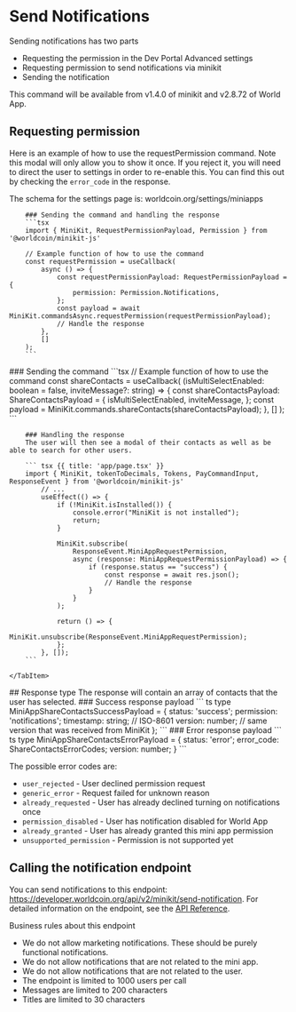 # Send Notifications

Sending notifications has two parts
- Requesting the permission in the Dev Portal Advanced settings
- Requesting permission to send notifications via minikit
- Sending the notification

This command will be available from v1.4.0 of minikit and v2.8.72 of World App.

## Requesting permission
Here is an example of how to use the requestPermission command. 
Note this modal will only allow you to show it once. If you reject it, you will need to direct the user to settings in order to re-enable this. 
You can find this out by checking the `error_code` in the response.

The schema for the settings page is: worldcoin.org/settings/miniapps

<Tabs>
  <TabItem label="Async handlers">

        ### Sending the command and handling the response
        ```tsx
        import { MiniKit, RequestPermissionPayload, Permission } from '@worldcoin/minikit-js'

        // Example function of how to use the command
        const requestPermission = useCallback(
            async () => {
                const requestPermissionPayload: RequestPermissionPayload = {
                    permission: Permission.Notifications,
                };
                const payload = await MiniKit.commandsAsync.requestPermission(requestPermissionPayload);
                // Handle the response
            },
            []
        );
        ```

  </TabItem>

  <TabItem label="Event listeners">
        ### Sending the command 
        ```tsx
        // Example function of how to use the command
        const shareContacts = useCallback(
            (isMultiSelectEnabled: boolean = false, inviteMessage?: string) => {
                const shareContactsPayload: ShareContactsPayload = {
                    isMultiSelectEnabled,
                    inviteMessage,
                };
                const payload = MiniKit.commands.shareContacts(shareContactsPayload);
                },
            []
        );
        ```

        ### Handling the response
        The user will then see a modal of their contacts as well as be able to search for other users.

        ``` tsx {{ title: 'app/page.tsx' }}
        import { MiniKit, tokenToDecimals, Tokens, PayCommandInput, ResponseEvent } from '@worldcoin/minikit-js'
            // ...
            useEffect(() => {
                if (!MiniKit.isInstalled()) {
                    console.error("MiniKit is not installed");
                    return;
                }

                MiniKit.subscribe(
                    ResponseEvent.MiniAppRequestPermission,
                    async (response: MiniAppRequestPermissionPayload) => {
                        if (response.status == "success") {
                            const response = await res.json();
                            // Handle the response
                        }
                    }
                );

                return () => {
                    MiniKit.unsubscribe(ResponseEvent.MiniAppRequestPermission);
                };
            }, []);
        ```

    </TabItem>

</Tabs>
## Response type 
The response will contain an array of contacts that the user has selected.
### Success response payload
``` ts
type MiniAppShareContactsSuccessPayload = {
    status: 'success';
    permission: 'notifications';
    timestamp: string;  // ISO-8601
    version: number;    // same version that was received from MiniKit
};
```
### Error response payload
``` ts
type MiniAppShareContactsErrorPayload = {
    status: 'error';
    error_code: ShareContactsErrorCodes;
    version: number;
}
```

The possible error codes are:
- `user_rejected` - User declined permission request
- `generic_error` - Request failed for unknown reason
- `already_requested` - User has already declined turning on notifications once
- `permission_disabled` - User has notification disabled for World App
- `already_granted` - User has already granted this mini app permission
- `unsupported_permission` - Permission is not supported yet

## Calling the notification endpoint

You can send notifications to this endpoint: https://developer.worldcoin.org/api/v2/minikit/send-notification.
For detailed information on the endpoint, see the [API Reference](/mini-apps/reference/api#send-notification).

Business rules about this endpoint
- We do not allow marketing notifications. These should be purely functional notifications.
- We do not allow notifications that are not related to the mini app.
- We do not allow notifications that are not related to the user.
- The endpoint is limited to 1000 users per call
- Messages are limited to 200 characters
- Titles are limited to 30 characters






